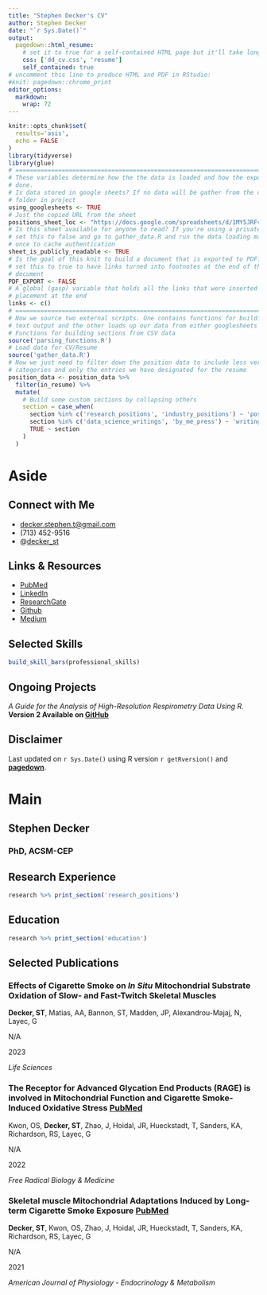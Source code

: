 ---
title: "Stephen Decker's CV"
author: Stephen Decker
date: "`r Sys.Date()`"
output:
  pagedown::html_resume:
    # set it to true for a self-contained HTML page but it'll take longer to render
    css: ['dd_cv.css', 'resume']
    self_contained: true
# uncomment this line to produce HTML and PDF in RStudio:
#knit: pagedown::chrome_print
editor_options: 
  markdown: 
    wrap: 72
---

```{r, include=FALSE}
knitr::opts_chunk$set(
  results='asis', 
  echo = FALSE
)
library(tidyverse)
library(glue)
# ======================================================================
# These variables determine how the the data is loaded and how the exports are
# done.
# Is data stored in google sheets? If no data will be gather from the csvs/
# folder in project
using_googlesheets <- TRUE
# Just the copied URL from the sheet
positions_sheet_loc <- "https://docs.google.com/spreadsheets/d/1MY5JRFv3pKLZCtqM3EmfsobBgSVt6v3PhFtv0U-JKQU/edit#gid=1730172225"
# Is this sheet available for anyone to read? If you're using a private sheet
# set this to false and go to gather_data.R and run the data loading manually
# once to cache authentication
sheet_is_publicly_readable <- TRUE
# Is the goal of this knit to build a document that is exported to PDF? If so
# set this to true to have links turned into footnotes at the end of the
# document
PDF_EXPORT <- FALSE
# A global (gasp) variable that holds all the links that were inserted for
# placement at the end
links <- c()
# ======================================================================
# Now we source two external scripts. One contains functions for building the
# text output and the other loads up our data from either googlesheets or csvs
# Functions for building sections from CSV data
source('parsing_functions.R') 
# Load data for CV/Resume
source('gather_data.R')
# Now we just need to filter down the position data to include less verbose
# categories and only the entries we have designated for the resume
position_data <- position_data %>% 
  filter(in_resume) %>% 
  mutate(
    # Build some custom sections by collapsing others
    section = case_when(
      section %in% c('research_positions', 'industry_positions') ~ 'positions', 
      section %in% c('data_science_writings', 'by_me_press') ~ 'writings',
      TRUE ~ section
    )
  ) 
```

# Aside

## Connect with Me {#contact}

-   <i class="fa fa-envelope"></i>
    [decker.stephen.t\@gmail.com](mailto:decker.stephen.t@gmail.com){.email}
-   <i class="fa fa-phone"></i> (713) 452-9516
-   <i class="fa fa-twitter"></i>
    \@[decker_st](https://twitter.com/decker_st)

## Links & Resources {#about}

-   <i class="fa fa-file"></i>
    [PubMed](https://pubmed.ncbi.nlm.nih.gov/?sort=date&term=Decker+ST&cauthor_id=30471329)
-   <i class="fa fa-linkedin"></i>
    [LinkedIn](https://www.linkedin.com/in/deckerst/)
-   <i class="fab fa-researchgate"></i>
    [ResearchGate](https://www.researchgate.net/profile/Stephen-Decker-3)
-   <i class="fa fa-github"></i> [Github](https://github.com/stdecker)
-   <i class="fa fa-medium"></i> [Medium](https://medium.com/@decker_st)

## Selected Skills {#skills}

```{r}
build_skill_bars(professional_skills)
```

## Ongoing Projects {#ongoing}

*A Guide for the Analysis of High-Resolution Respirometry Data Using R*.
**Version 2 Available on [GitHub](https://github.com/stdecker)**


## Disclaimer {#disclaimer}

Last updated on `r Sys.Date()` using R version `r getRversion()` and
[**pagedown**](https://github.com/rstudio/pagedown).

# Main

## Stephen Decker{#title}

### PhD, ACSM-CEP 



## Research Experience {data-icon="flask"}

```{r}
research %>% print_section('research_positions')
```




## Education {data-icon="graduation-cap"}

```{r}
research %>% print_section('education')
```



## Selected Publications {data-icon="book-open"}



### Effects of Cigarette Smoke on *In Situ* Mitochondrial Substrate Oxidation of Slow- and Fast-Twitch Skeletal Muscles

**Decker, ST**, Matias, AA, Bannon, ST, Madden, JP, Alexandrou-Majaj, N, Layec, G

N/A

2023

*Life Sciences*

### The Receptor for Advanced Glycation End Products (RAGE) is involved in Mitochondrial Function and Cigarette Smoke-Induced Oxidative Stress [PubMed](https://pubmed.ncbi.nlm.nih.gov/36586455/)

Kwon, OS, **Decker, ST**,  Zhao, J, Hoidal, JR, Hueckstadt, T, Sanders,
KA, Richardson, RS, Layec, G

N/A

2022

*Free Radical Biology & Medicine*


### Skeletal muscle Mitochondrial Adaptations Induced by Long-term Cigarette Smoke Exposure [PubMed](https://www.ncbi.nlm.nih.gov/labs/pmc/articles/PMC8321829/)

**Decker, ST**, Kwon, OS, Zhao, J, Hoidal, JR, Hueckstadt, T, Sanders,
KA, Richardson, RS, Layec, G

N/A

2021

*American Journal of Physiology - Endocrinology & Metabolism*



